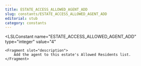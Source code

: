 ```yaml
---
title: ESTATE_ACCESS_ALLOWED_AGENT_ADD
slug: constants/ESTATE_ACCESS_ALLOWED_AGENT_ADD
editorial: stub
category: constants
---
```


<LSLConstant
	name="ESTATE_ACCESS_ALLOWED_AGENT_ADD"
	type="integer"
	value="4"
>
	<Fragment slot="description">
		Add the agent to this estate's Allowed Residents list.
	</Fragment>
</LSLConstant>
